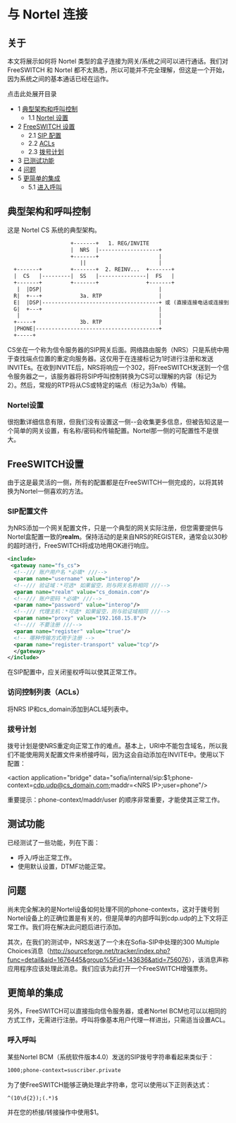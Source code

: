 # 与 Nortel 连接

## 关于

本文将展示如何将 Nortel 类型的盒子连接为网关/系统之间可以进行通话。我们对 FreeSWITCH 和 Nortel 都不太熟悉，所以可能并不完全理解，但这是一个开始，因为系统之间的基本通话已经在运作。

点击此处展开目录

* 1 [典型架构和呼叫控制](#典型架构和呼叫控制)  
   * 1.1 [Nortel 设置](#Nortel-设置)
* 2 [FreeSWITCH 设置](#FreeSWITCH-设置)  
   * 2.1 [SIP 配置](#SIP-配置)  
   * 2.2 [ACLs](#-freeswitch--connecting-with-nortel-)  
   * 2.3 [拨号计划](#拨号计划)
* 3 [已测试功能](#已测试功能)
* 4 [问题](#Nortel-设置)
* 5 [更简单的集成](#更简单的集成)  
   * 5.1 [进入呼叫](#进入呼叫)

## 典型架构和呼叫控制

这是 Nortel CS 系统的典型架构。

```xml
                    +-------+   1. REG/INVITE
                    |  NRS  |-------------------+
                    +-------+                   |
                       ||                       |
  +-------+         +-------+  2. REINV...  +-------+
  |  CS   |---------|  SS   |---------------|  FS   |
  +-------+         +-------+               +-------+
   |  |DSP|                                     |
  R|  +---+            3a. RTP                  |
  E|  |DSP|-------------------------------------+ 或 (直接连接电话或连接到 CS 上的媒体)
  G|  +---+                                     |
   |                                            |
  +-----+              3b. RTP                  |
  |PHONE|---------------------------------------+
  +-----+
```

CS坐在一个称为信令服务器的SIP网关后面。网络路由服务（NRS）只是系统中用于查找端点位置的重定向服务器。这仅用于在连接标记为1时进行注册和发送INVITEs。在收到INVITE后，NRS将响应一个302，将FreeSWITCH发送到一个信令服务器之一，该服务器将将SIP呼叫控制转换为CS可以理解的内容（标记为2）。然后，常规的RTP将从CS或特定的端点（标记为3a/b）传输。

### Nortel设置

很抱歉详细信息有限，但我们没有设置这一侧--会收集更多信息，但被告知这是一个简单的网关设置，有名称/密码和传输配置。Nortel那一侧的可配置性不是很大。

## FreeSWITCH设置

由于这是最灵活的一侧，所有的配置都是在FreeSWITCH一侧完成的，以将其转换为Nortel一侧喜欢的方法。

### SIP配置文件

为NRS添加一个网关配置文件，只是一个典型的网关实际注册，但您需要提供与Nortel盒配置一致的**realm**。保持活动的是来自NRS的REGISTER，通常会以30秒的超时进行，FreeSWITCH将成功地用OK进行响应。

```xml
<include>
 <gateway name="fs_cs">
  <!--/// 账户用户名 *必填* ///-->
  <param name="username" value="interop"/>
  <!--/// 验证域：*可选* 如果留空，则与网关名称相同 ///-->
  <param name="realm" value="cs_domain.com"/>
  <!--/// 账户密码 *必填* ///-->
  <param name="password" value="interop"/>
  <!--/// 代理主机：*可选* 如果留空，则与验证域相同 ///-->
  <param name="proxy" value="192.168.15.8"/>
  <!--/// 不要注册 ///-->
  <param name="register" value="true"/>
  <!-- 哪种传输方式用于注册 -->
  <param name="register-transport" value="tcp"/>
  </gateway>
</include>
```

在SIP配置中，应关闭鉴权呼叫以使其正常工作。

### 访问控制列表（ACLs）

将NRS IP和cs_domain添加到ACL域列表中。

### 拨号计划

拨号计划是使NRS重定向正常工作的难点。基本上，URI中不能包含域名，所以我们不能使用网关配置文件来桥接呼叫，因为这会自动添加在INVITE中。使用以下配置：

&lt;action application="bridge" data="sofia/internal/sip:$1;phone-context=cdp.udp@cs_domain.com;maddr=&lt;NRS IP>;user=phone"/>

重要提示：phone-context/maddr/user 的顺序非常重要，才能使其正常工作。

## 测试功能

已经测试了一些功能，列在下面：

* 呼入/呼出正常工作。
* 使用默认设置，DTMF功能正常。

## 问题

尚未完全解决的是Nortel设备如何处理不同的phone-contexts，这对于拨号到Nortel设备上的正确位置是有关的，但是简单的内部呼叫到cdp.udp的上下文将正常工作。我们将在解决此问题后进行添加。

其次，在我们的测试中，NRS发送了一个未在Sofia-SIP中处理的300 Multiple Choices消息（<http://sourceforge.net/tracker/index.php?func=detail&aid=1676445&group%5Fid=143636&atid=756076>），该消息声称应用程序应该处理此消息。我们应该为此打开一个FreeSWITCH增强票务。

## 更简单的集成

另外，FreeSWITCH可以直接指向信令服务器，或者Nortel BCM也可以以相同的方式工作，无需进行注册。呼叫将像基本用户代理一样进出，只需适当设置ACL。

### 呼入呼叫

某些Nortel BCM（系统软件版本4.0）发送的SIP拨号字符串看起来类似于：

```xml
1000;phone-context=suscriber.private
```

为了使FreeSWITCH能够正确处理此字符串，您可以使用以下正则表达式：

```xml
^(10\d{2});(.*)$
```

并在您的桥接/转接操作中使用$1。